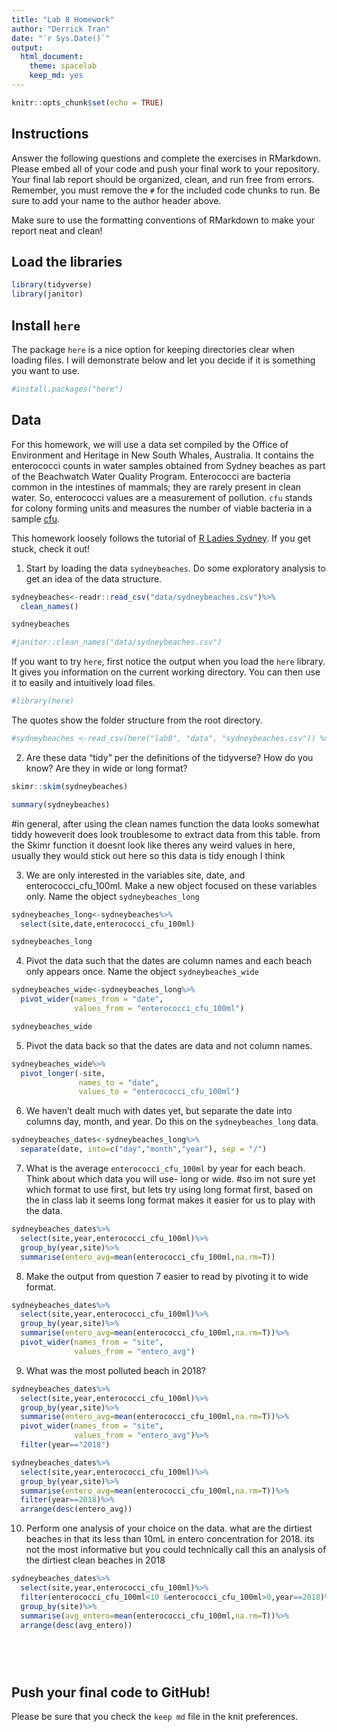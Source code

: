 ```yaml
---
title: "Lab 8 Homework"
author: "Derrick Tran"
date: "`r Sys.Date()`"
output:
  html_document: 
    theme: spacelab
    keep_md: yes
---
```


```r
knitr::opts_chunk$set(echo = TRUE)
```

## Instructions
Answer the following questions and complete the exercises in RMarkdown. Please embed all of your code and push your final work to your repository. Your final lab report should be organized, clean, and run free from errors. Remember, you must remove the `#` for the included code chunks to run. Be sure to add your name to the author header above.  

Make sure to use the formatting conventions of RMarkdown to make your report neat and clean!  

## Load the libraries
```r
library(tidyverse)
library(janitor)
``` 

## Install `here`
The package `here` is a nice option for keeping directories clear when loading files. I will demonstrate below and let you decide if it is something you want to use.  
```r
#install.packages("here")
```

## Data
For this homework, we will use a data set compiled by the Office of Environment and Heritage in New South Whales, Australia. It contains the enterococci counts in water samples obtained from Sydney beaches as part of the Beachwatch Water Quality Program. Enterococci are bacteria common in the intestines of mammals; they are rarely present in clean water. So, enterococci values are a measurement of pollution. `cfu` stands for colony forming units and measures the number of viable bacteria in a sample [cfu](https://en.wikipedia.org/wiki/Colony-forming_unit).   

This homework loosely follows the tutorial of [R Ladies Sydney](https://rladiessydney.org/). If you get stuck, check it out!  

1. Start by loading the data `sydneybeaches`. Do some exploratory analysis to get an idea of the data structure.
```r
sydneybeaches<-readr::read_csv("data/sydneybeaches.csv")%>%
  clean_names()

sydneybeaches
```
```r
#janitor::clean_names("data/sydneybeaches.csv")
```

If you want to try `here`, first notice the output when you load the `here` library. It gives you information on the current working directory. You can then use it to easily and intuitively load files.
```r
#library(here)
```

The quotes show the folder structure from the root directory.
```r
#sydneybeaches <-read_csv(here("lab8", "data", "sydneybeaches.csv")) %>% janitor::clean_names()
```

2. Are these data "tidy" per the definitions of the tidyverse? How do you know? Are they in wide or long format?

```r
skimr::skim(sydneybeaches)
```
```r
summary(sydneybeaches)
```
#in general, after using the clean names function the data looks somewhat tiddy howeverit does look troublesome to extract data from this table. from the Skimr function it doesnt look like theres any weird values in here, usually they would stick out here so this data is tidy enough I think

3. We are only interested in the variables site, date, and enterococci_cfu_100ml. Make a new object focused on these variables only. Name the object `sydneybeaches_long`
```r
sydneybeaches_long<-sydneybeaches%>%
  select(site,date,enterococci_cfu_100ml)

sydneybeaches_long
```


4. Pivot the data such that the dates are column names and each beach only appears once. Name the object `sydneybeaches_wide`
```r
sydneybeaches_wide<-sydneybeaches_long%>%
  pivot_wider(names_from = "date",
              values_from = "enterococci_cfu_100ml")

sydneybeaches_wide
```


5. Pivot the data back so that the dates are data and not column names.
```r
sydneybeaches_wide%>%
  pivot_longer(-site,
               names_to = "date",
               values_to = "enterococci_cfu_100ml")

```


6. We haven't dealt much with dates yet, but separate the date into columns day, month, and year. Do this on the `sydneybeaches_long` data.
```r
sydneybeaches_dates<-sydneybeaches_long%>%
  separate(date, into=c("day","month","year"), sep = "/")


```


7. What is the average `enterococci_cfu_100ml` by year for each beach. Think about which data you will use- long or wide.
#so im not sure yet which format to use first, but lets try using long format first, based on the in class lab it seems long format makes it easier for us to play with the data.

```r
sydneybeaches_dates%>%
  select(site,year,enterococci_cfu_100ml)%>%
  group_by(year,site)%>%
  summarise(entero_avg=mean(enterococci_cfu_100ml,na.rm=T))
```


8. Make the output from question 7 easier to read by pivoting it to wide format.

```r
sydneybeaches_dates%>%
  select(site,year,enterococci_cfu_100ml)%>%
  group_by(year,site)%>%
  summarise(entero_avg=mean(enterococci_cfu_100ml,na.rm=T))%>%
  pivot_wider(names_from = "site",
              values_from = "entero_avg")
```

9. What was the most polluted beach in 2018?
```r
sydneybeaches_dates%>%
  select(site,year,enterococci_cfu_100ml)%>%
  group_by(year,site)%>%
  summarise(entero_avg=mean(enterococci_cfu_100ml,na.rm=T))%>%
  pivot_wider(names_from = "site",
              values_from = "entero_avg")%>%
  filter(year=="2018")
```

```r
sydneybeaches_dates%>%
  select(site,year,enterococci_cfu_100ml)%>%
  group_by(year,site)%>%
  summarise(entero_avg=mean(enterococci_cfu_100ml,na.rm=T))%>%
  filter(year==2018)%>%
  arrange(desc(entero_avg))
```

10. Perform one analysis of your choice on the data.
what are the dirtiest beaches in that its less than 10mL in entero concentration for 2018. its not the most informative but you could technically call this an analysis of the dirtiest clean beaches in 2018

```r
sydneybeaches_dates%>%
  select(site,year,enterococci_cfu_100ml)%>%
  filter(enterococci_cfu_100ml<10 &enterococci_cfu_100ml>0,year==2018)%>%
  group_by(site)%>%
  summarise(avg_entero=mean(enterococci_cfu_100ml,na.rm=T))%>%
  arrange(desc(avg_entero))
  


  
```


## Push your final code to GitHub!
Please be sure that you check the `keep md` file in the knit preferences.   